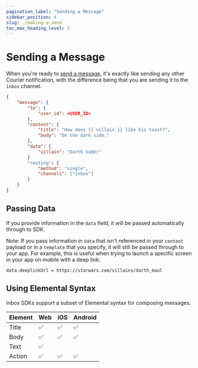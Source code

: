 ```yaml
---
pagination_label: "Sending a Message"
sidebar_position: 4
slug: ./making-a-send
toc_max_heading_level: 2
---
```




# Sending a Message

When you're ready to [send a message](https://www.courier.com/docs/reference/send/message/), it's exactly like sending any other Courier notification, with the difference being that you are sending it to the `inbox` channel.

```json
{
	"message": {
		"to": {
			"user_id": <USER_ID>
		},
		"content": {
			"title": "How does {{ villain }} like his toast?",
			"body": "On the dark side."
		},
		"data": {
			"villain": "Darth Vader"
		}
		"routing": {
			"method": "single",
			"channels": ["inbox"]
		}
	}
}
```

## Passing Data

If you provide information in the `data` field, it will be passed automatically through to SDK.

Note: If you pass information in `data` that isn't referenced in your `content` payload or in a `template` that you specify, it will still be passed through to your app. For example, this is useful when trying to launch a specific screen in your app on mobile with a deep link:

`data.deeplinkUrl = https://starwars.com/villains/darth_maul`

## Using Elemental Syntax

Inbox SDKs support a subset of Elemental syntax for composing messages. 

| Element  	| Web	 | iOS	| Android 	|                                                                                          
| :---------| :------| :-----|:---------|
| Title		| ✅		| ✅		| ✅		  |
| Body		| ✅		| ✅		| ✅		  |
| Text		| ✅		| 		| 			|
| Action 	| ✅		| ✅		| ✅ 		|
